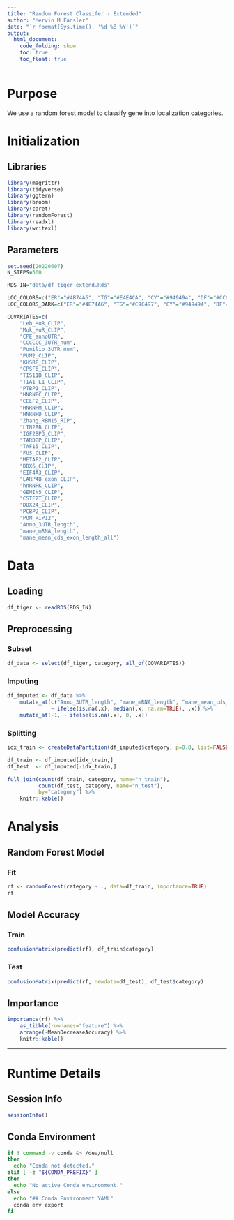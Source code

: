 ```yaml
---
title: "Random Forest Classifer - Extended"
author: "Mervin M Fansler"
date: "`r format(Sys.time(), '%d %B %Y')`"
output: 
  html_document: 
    code_folding: show
    toc: true
    toc_float: true
---
```


# Purpose

We use a random forest model to classify gene into localization categories.

# Initialization

## Libraries
```r
library(magrittr)
library(tidyverse)
library(ggtern)
library(broom)
library(caret)
library(randomForest)
library(readxl)
library(writexl)
```

## Parameters
```r
set.seed(20220607)
N_STEPS=500

RDS_IN="data/df_tiger_extend.Rds"

LOC_COLORS=c("ER"="#4B74A6", "TG"="#E4E4CA", "CY"="#949494", "DF"="#CCCCCC")
LOC_COLORS_DARK=c("ER"="#4B74A6", "TG"="#C9C497", "CY"="#949494", "DF"="#CCCCCC")

COVARIATES=c(
    "Leb_HuR_CLIP", 
    "Muk_HuR_CLIP", 
    "CPE_annoUTR", 
    "CCCCCC_3UTR_num",
    "Pumilio_3UTR_num", 
    "PUM2_CLIP", 
    "KHSRP_CLIP", 
    "CPSF6_CLIP", 
    "TIS11B_CLIP", 
    "TIA1_L1_CLIP", 
    "PTBP1_CLIP", 
    "HNRNPC_CLIP",
    "CELF2_CLIP", 
    "HNRNPM_CLIP", 
    "HNRNPD_CLIP", 
    "Zhang_RBM15_RIP",
    "LIN28B_CLIP", 
    "IGF2BP3_CLIP", 
    "TARDBP_CLIP", 
    "TAF15_CLIP",
    "FUS_CLIP", 
    "METAP2_CLIP", 
    "DDX6_CLIP", 
    "EIF4A3_CLIP",
    "LARP4B_exon_CLIP", 
    "hnRNPK_CLIP", 
    "GEMIN5_CLIP", 
    "CSTF2T_CLIP",
    "DDX24_CLIP", 
    "PCBP2_CLIP", 
    "PUM_RIP12",
    "Anno_3UTR_length",
    "mane_mRNA_length",
    "mane_mean_cds_exon_length_all")
```

# Data
## Loading
```r
df_tiger <- readRDS(RDS_IN)
```

## Preprocessing
### Subset
```r
df_data <- select(df_tiger, category, all_of(COVARIATES))
```

### Imputing
```r
df_imputed <- df_data %>%
    mutate_at(c("Anno_3UTR_length", "mane_mRNA_length", "mane_mean_cds_exon_length_all"), 
              ~ ifelse(is.na(.x), median(.x, na.rm=TRUE), .x)) %>%
    mutate_at(-1, ~ ifelse(is.na(.x), 0, .x))
```

### Splitting
```r
idx_train <- createDataPartition(df_imputed$category, p=0.8, list=FALSE)

df_train <- df_imputed[idx_train,]
df_test  <- df_imputed[-idx_train,]

full_join(count(df_train, category, name="n_train"),
          count(df_test, category, name="n_test"),
          by="category") %>%
    knitr::kable()
```

# Analysis
## Random Forest Model
### Fit
```r
rf <- randomForest(category ~ ., data=df_train, importance=TRUE)
rf
```
## Model Accuracy
### Train
```r
confusionMatrix(predict(rf), df_train$category)
```

### Test
```r
confusionMatrix(predict(rf, newdata=df_test), df_test$category)
```

## Importance
```r
importance(rf) %>% 
    as_tibble(rownames="feature") %>%
    arrange(-MeanDecreaseAccuracy) %>%
    knitr::kable()
```

---

# Runtime Details
## Session Info
```r
sessionInfo()
```

## Conda Environment
```bash
if ! command -v conda &> /dev/null
then
  echo "Conda not detected."
elif [ -z "${CONDA_PREFIX}" ]
then
  echo "No active Conda environment."
else
  echo "## Conda Environment YAML"
  conda env export
fi
```
